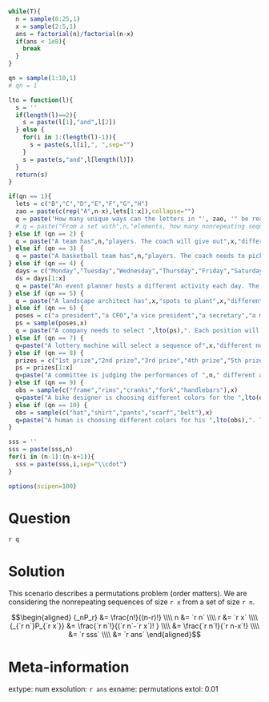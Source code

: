 ```r
while(T){
  n = sample(8:25,1)
  x = sample(2:5,1)
  ans = factorial(n)/factorial(n-x)
  if(ans < 1e8){
    break
  }
}

qn = sample(1:10,1)
# qn = 1

lto = function(l){
  s = ''
  if(length(l)==2){
    s = paste(l[1],"and",l[2])
  } else {
    for(i in 1:(length(l)-1)){
      s = paste(s,l[i],", ",sep="")
    }
    s = paste(s,"and",l[length(l)])
  }
  return(s)
}

if(qn == 1){
  lets = c("B","C","D","E","F","G","H")
  zao = paste(c(rep("A",n-x),lets[1:x]),collapse="")
  q = paste('How many unique ways can the letters in "', zao, '" be rearranged? (There are ',n-x,' As.)',sep="")
  # q = paste("From a set with",n,"elements, how many nonrepeating sequences of",x,"elements are possible?")
} else if (qn == 2) {
  q = paste("A team has",n,"players. The coach will give out",x,"different prizes. How many ways could the coach do this?")
} else if (qn == 3) {
  q = paste("A basketball team has",n,"players. The coach needs to pick players to fill",x,"different positions. How many ways could the coach do this?")
} else if (qn == 4) {
  days = c("Monday","Tuesday","Wednesday","Thursday","Friday","Saturday","Sunday")
  ds = days[1:x]
  q = paste("An event planner hosts a different activity each day. The planner still needs to schedule activities for ",lto(ds),". The planner has ",n," different activities available to choose from. How many schedules are possible?",sep="")
} else if (qn == 5) {
  q = paste("A landscape architect has",x,"spots to plant",x,"different trees. The landscape architect has",n,"different trees available. How many configurations are possible?")
} else if (qn == 6) {
  poses = c("a president","a CFO","a vice president","a secretary","a manager")
  ps = sample(poses,x)
  q = paste("A company needs to select ",lto(ps),". Each position will be held by a different person. The company is considering the same pool of ",n," applicants for each position. How many configurations are possible?",sep="")
} else if (qn == 7) {
  q=paste("A lottery machine will select a sequence of",x,"different numbered marbles. The selection process begins with",n,"different numbered marbles to choose from. How many different sequences are possible?")
} else if (qn == 8) {
  prizes = c("1st prize","2nd prize","3rd prize","4th prize","5th prize")
  ps = prizes[1:x]
  q=paste("A committee is judging the performances of ",n," different acrobats. The committee needs to assign ",lto(ps),". How many ways could the committee assign the prizes?",sep="")
} else if (qn == 9) {
  obs = sample(c("frame","rims","cranks","fork","handlebars"),x)
  q=paste("A bike designer is choosing different colors for the ",lto(obs),". There are ",n," colors available. How many color configurations are possible? (The same color can not be used twice.)",sep="")
} else if (qn == 10) {
  obs = sample(c("hat","shirt","pants","scarf","belt"),x)
  q=paste("A human is choosing different colors for his ",lto(obs),". The same ",n," colors are available for each item. How many color configurations are possible? (The same color can not be used twice.)",sep="")
}

sss = ''
sss = paste(sss,n)
for(i in (n-1):(n-x+1)){
  sss = paste(sss,i,sep="\\cdot")
}

options(scipen=100)
```

Question
========

`r q`

Solution
========

This scenario describes a permutations problem (order matters). We are considering the nonrepeating sequences of size `r x` from a set of size `r n`.

$$\begin{aligned}
{_nP_r} &= \frac{n!}{(n-r)!} \\\\
n &= `r n` \\\\
r &= `r x` \\\\
{_{`r n`}P_{`r x`}} &= \frac{`r n`!}{(`r n`-`r x`)! } \\\\
&= \frac{`r n`!}{`r n-x`!} \\\\
&= `r sss` \\\\
&= `r ans`
\end{aligned}$$



Meta-information
============
extype: num
exsolution: `r ans`
exname: permutations
extol: 0.01
